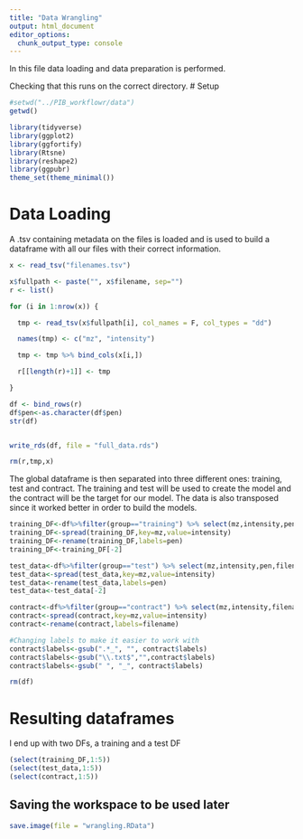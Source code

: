 ```yaml
---
title: "Data Wrangling"
output: html_document
editor_options: 
  chunk_output_type: console
---
```


In this file data loading and data preparation is performed. 

Checking that this runs on the correct directory. 
# Setup
```r
#setwd("../PIB_workflowr/data")
getwd()
```

```r
library(tidyverse)
library(ggplot2)
library(ggfortify)
library(Rtsne)
library(reshape2)
library(ggpubr)
theme_set(theme_minimal())
```

# Data Loading


A .tsv containing metadata on the files is loaded and is used to build a dataframe with all our files with their correct information. 
```r
x <- read_tsv("filenames.tsv")

x$fullpath <- paste("", x$filename, sep="")
r <- list()

for (i in 1:nrow(x)) {

  tmp <- read_tsv(x$fullpath[i], col_names = F, col_types = "dd")

  names(tmp) <- c("mz", "intensity")

  tmp <- tmp %>% bind_cols(x[i,])

  r[[length(r)+1]] <- tmp

}

df <- bind_rows(r)
df$pen<-as.character(df$pen)
str(df)


write_rds(df, file = "full_data.rds")

rm(r,tmp,x)
```



The global dataframe is then separated into three different ones: training, test and contract. The training and test will be used to create the model and the contract will be the target for our model. The data is also transposed since it worked better in order to build the models. 
```r
training_DF<-df%>%filter(group=="training") %>% select(mz,intensity,pen,filename) 
training_DF<-spread(training_DF,key=mz,value=intensity)
training_DF<-rename(training_DF,labels=pen)
training_DF<-training_DF[-2]
```

```r
test_data<-df%>%filter(group=="test") %>% select(mz,intensity,pen,filename) 
test_data<-spread(test_data,key=mz,value=intensity)
test_data<-rename(test_data,labels=pen)
test_data<-test_data[-2]
```

```r
contract<-df%>%filter(group=="contract") %>% select(mz,intensity,filename) 
contract<-spread(contract,key=mz,value=intensity)
contract<-rename(contract,labels=filename)

#Changing labels to make it easier to work with
contract$labels<-gsub(".*_", "", contract$labels)
contract$labels<-gsub("\\.txt$","",contract$labels)
contract$labels<-gsub(" ", "_", contract$labels)
```

```r
rm(df)
```


# Resulting dataframes

I end up with two DFs, a training and a test DF

```r
(select(training_DF,1:5))
(select(test_data,1:5))
(select(contract,1:5))
```

## Saving the workspace to be used later

```r
save.image(file = "wrangling.RData")
```
